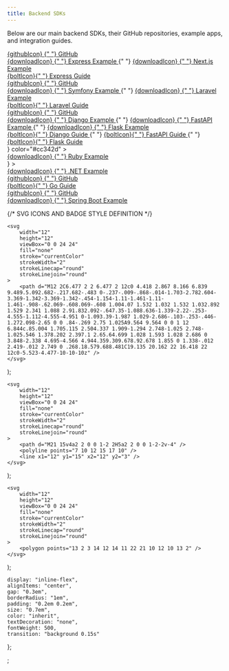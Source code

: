```yaml
---
title: Backend SDKs
---
```


Below are our main backend SDKs, their GitHub repositories, example apps, and integration guides.

<CardGroup cols={2}>
    <Card title="Node.js" icon="node-js" iconType="brands" color="#80bd02">
        <div style={{ display: "flex", flexDirection: "column", gap: "0.3em" }}>
            <div>
                <a
                    href="https://github.com/corbado/corbado-nodejs"
                    target="_blank"
                    style={badgeStyle}
                >
                    <span style={{ verticalAlign: "middle" }}>
                        {githubIcon}
                    </span>{" "}
                    GitHub
                </a>
            </div>
            <div>
                <a
                    href="https://github.com/corbado/example-passkeys-nodejs"
                    target="_blank"
                    style={badgeStyle}
                >
                    <span style={{ verticalAlign: "middle" }}>
                        {downloadIcon}
                    </span>{" "}
                    Express Example
                </a>{" "}
                <a
                    href="https://github.com/corbado/example-passkeys-nextjs"
                    target="_blank"
                    style={badgeStyle}
                >
                    <span style={{ verticalAlign: "middle" }}>
                        {downloadIcon}
                    </span>{" "}
                    Next.js Example
                </a>
            </div>
            <div>
                <a
                    href="https://app.corbado.com/integration-guides/vanillajs-express"
                    target="_blank"
                    style={badgeStyle}
                >
                    <span style={{ verticalAlign: "middle" }}>{boltIcon}</span>{" "}
                    Express Guide
                </a>
            </div>
        </div>
    </Card>
    <Card title="PHP" icon="php" iconType="brands" color="#777bb4">
        <div style={{ display: "flex", flexDirection: "column", gap: "0.3em" }}>
            <div>
                <a
                    href="https://github.com/corbado/corbado-php"
                    target="_blank"
                    style={badgeStyle}
                >
                    <span style={{ verticalAlign: "middle" }}>
                        {githubIcon}
                    </span>{" "}
                    GitHub
                </a>
            </div>
            <div>
                <a
                    href="https://github.com/corbado/example-passkeys-php-symfony"
                    target="_blank"
                    style={badgeStyle}
                >
                    <span style={{ verticalAlign: "middle" }}>
                        {downloadIcon}
                    </span>{" "}
                    Symfony Example
                </a>{" "}
                <a
                    href="https://github.com/corbado/example-passkeys-php-laravel"
                    target="_blank"
                    style={badgeStyle}
                >
                    <span style={{ verticalAlign: "middle" }}>
                        {downloadIcon}
                    </span>{" "}
                    Laravel Example
                </a>
            </div>
            <div>
                <a
                    href="https://app.corbado.com/integration-guides/php-laravel"
                    target="_blank"
                    style={badgeStyle}
                >
                    <span style={{ verticalAlign: "middle" }}>{boltIcon}</span>{" "}
                    Laravel Guide
                </a>
            </div>
        </div>
    </Card>
    <Card title="Python" icon="python" iconType="brands" color="#3776ab">
        <div style={{ display: "flex", flexDirection: "column", gap: "0.3em" }}>
            <div>
                <a
                    href="https://github.com/corbado/corbado-python"
                    target="_blank"
                    style={badgeStyle}
                >
                    <span style={{ verticalAlign: "middle" }}>
                        {githubIcon}
                    </span>{" "}
                    GitHub
                </a>
            </div>
            <div>
                <a
                    href="https://github.com/corbado/example-passkeys-python-django"
                    target="_blank"
                    style={badgeStyle}
                >
                    <span style={{ verticalAlign: "middle" }}>
                        {downloadIcon}
                    </span>{" "}
                    Django Example
                </a>{" "}
                <a
                    href="https://github.com/corbado/example-passkeys-fastapi"
                    target="_blank"
                    style={badgeStyle}
                >
                    <span style={{ verticalAlign: "middle" }}>
                        {downloadIcon}
                    </span>{" "}
                    FastAPI Example
                </a>{" "}
                <a
                    href="https://github.com/corbado/example-passkeys-python-flask"
                    target="_blank"
                    style={badgeStyle}
                >
                    <span style={{ verticalAlign: "middle" }}>
                        {downloadIcon}
                    </span>{" "}
                    Flask Example
                </a>
            </div>
            <div>
                <a
                    href="https://app.corbado.com/integration-guides/python-django"
                    target="_blank"
                    style={badgeStyle}
                >
                    <span style={{ verticalAlign: "middle" }}>{boltIcon}</span>{" "}
                    Django Guide
                </a>{" "}
                <a
                    href="https://app.corbado.com/integration-guides/svelte-fastapi"
                    target="_blank"
                    style={badgeStyle}
                >
                    <span style={{ verticalAlign: "middle" }}>{boltIcon}</span>{" "}
                    FastAPI Guide
                </a>{" "}
                <a
                    href="https://app.corbado.com/integration-guides/python-flask"
                    target="_blank"
                    style={badgeStyle}
                >
                    <span style={{ verticalAlign: "middle" }}>{boltIcon}</span>{" "}
                    Flask Guide
                </a>
            </div>
        </div>
    </Card>
    <Card
        title="Ruby"
        icon={<svg xmlns="http://www.w3.org/2000/svg" width="30" height="30" viewBox="0 0 32 32" fill="none">
      <polygon points="16,4 28,8.85 26.63,26.79 8.89,28 4,23.2 5.71,20.07 4.33,16.34 7.3,10.59 12.25,5.96 17.47,4" fill="#cc342d" />
      <polygon points="16,4 24.17,4.09 20.08,6.36 17.47,4" fill="#a6120d" />
      <polygon points="27.42,11.81 20.47,6.12 18.54,12.39 27.42,11.81" fill="#e05141" />
      <polygon points="22.59,19.84 8.89,28 26.63,26.79 28,8.85 22.59,19.84" fill="#cc342d" />
      <polygon points="26.66,26.78 25.14,16.23 20.98,21.73 26.66,26.78" fill="#a6120d" />
      <polygon points="26.68,26.78 15.51,25.9 8.95,27.98 26.68,26.78" fill="#a6120d" />
      <polygon points="8.97,27.98 11.76,18.81 5.62,20.13 8.97,27.98" fill="#e05141" />
      <polygon points="11.72,18.79 18.59,12.39 20.98,21.76 11.72,18.79" fill="#fff" />
    </svg>}
    color="#cc342d"
>
        <div style={{ display: "flex", flexDirection: "column", gap: "0.3em" }}>
            <div>
                <a
                    href="https://github.com/corbado/example-passkeys-ruby-react"
                    target="_blank"
                    style={badgeStyle}
                >
                    <span style={{ verticalAlign: "middle" }}>
                        {downloadIcon}
                    </span>{" "}
                    Ruby Example
                </a>
            </div>
        </div>
    </Card>
    <Card
        title="C#"
        icon={<svg xmlns="http://www.w3.org/2000/svg" width="30" height="30" viewBox="0 0 32 32" fill="none"><path d="M27.6947 22.9999C27.883 22.6617 28 22.2807 28 21.9385V10.0613C28 9.71913 27.8831 9.33818 27.6947 9L16 16L27.6947 22.9999Z" fill="#7F3A86" /><path d="M17.0395 29.7433L26.9611 23.8047C27.2469 23.6336 27.5067 23.3382 27.695 23L16.0003 16L4.30566 23C4.49398 23.3382 4.75382 23.6337 5.03955 23.8047L14.9611 29.7433C15.5326 30.0855 16.468 30.0855 17.0395 29.7433Z" fill="#662579" /><path d="M27.6947 8.99996C27.5064 8.6617 27.2465 8.36629 26.9608 8.19521L17.0392 2.25662C16.4677 1.91446 15.5323 1.91446 14.9608 2.25662L5.03922 8.19521C4.46761 8.53729 4 9.37709 4 10.0613V21.9386C4 22.2807 4.11694 22.6618 4.30533 23L16 16L27.6947 8.99996Z" fill="#9A5196" /><path d="M16.0385 24C11.6061 24 8 20.4112 8 16C8 11.5888 11.6061 8 16.0385 8C18.8458 8 21.4674 9.47569 22.919 11.8618L19.4765 13.9265C18.7492 12.736 17.4399 12 16.0385 12C13.8222 12 12.0193 13.7944 12.0193 16C12.0193 18.2056 13.8222 20 16.0385 20C17.4362 20 18.7421 19.2681 19.4707 18.0832L22.9205 20.1359C21.4692 22.5234 18.8467 24 16.0385 24Z" fill="white" /><path fillRule="evenodd" clipRule="evenodd" d="M25.0001 13V13.9974H22.9999V13H22.0001V13.9974H21V15H22.0001V16.9948H21V18H22.0001V19H22.9999L23 18H25.0001V19H25.9999V18H27V17H25.9999V15H27V13.9974H25.9999V13H25.0001ZM25.0001 17V15H22.9999V16.9948L25.0001 17Z" fill="white" /></svg>}
    >
        <div style={{ display: "flex", flexDirection: "column", gap: "0.3em" }}>
            <div>
                <a
                    href="https://github.com/corbado/example-passkeys-dotnet"
                    target="_blank"
                    style={badgeStyle}
                >
                    <span style={{ verticalAlign: "middle" }}>
                        {downloadIcon}
                    </span>{" "}
                    .NET Example
                </a>
            </div>
        </div>
    </Card>
    <Card title="Golang" icon="golang" iconType="brands" color="#00add8">
        <div style={{ display: "flex", flexDirection: "column", gap: "0.3em" }}>
            <div>
                <a
                    href="https://github.com/corbado/corbado-go"
                    target="_blank"
                    style={badgeStyle}
                >
                    <span style={{ verticalAlign: "middle" }}>
                        {githubIcon}
                    </span>{" "}
                    GitHub
                </a>
            </div>
            <div>
                <a
                    href="https://app.corbado.com/integration-guides/go"
                    target="_blank"
                    style={badgeStyle}
                >
                    <span style={{ verticalAlign: "middle" }}>{boltIcon}</span>{" "}
                    Go Guide
                </a>
            </div>
        </div>
    </Card>
    <Card title="Java" icon="java" iconType="brands" color="#007396">
        <div style={{ display: "flex", flexDirection: "column", gap: "0.3em" }}>
            <div>
                <a
                    href="https://github.com/corbado/corbado-java"
                    target="_blank"
                    style={badgeStyle}
                >
                    <span style={{ verticalAlign: "middle" }}>
                        {githubIcon}
                    </span>{" "}
                    GitHub
                </a>
            </div>
            <div>
                <a
                    href="https://github.com/corbado/example-passkeys-java-spring-boot"
                    target="_blank"
                    style={badgeStyle}
                >
                    <span style={{ verticalAlign: "middle" }}>
                        {downloadIcon}
                    </span>{" "}
                    Spring Boot Example
                </a>
            </div>
        </div>
    </Card>
</CardGroup>

{/* SVG ICONS AND BADGE STYLE DEFINITION */}

    <svg
        width="12"
        height="12"
        viewBox="0 0 24 24"
        fill="none"
        stroke="currentColor"
        strokeWidth="2"
        strokeLinecap="round"
        strokeLinejoin="round"
    >
        <path d="M12 2C6.477 2 2 6.477 2 12c0 4.418 2.867 8.166 6.839 9.489.5.092.682-.217.682-.483 0-.237-.009-.868-.014-1.703-2.782.604-3.369-1.342-3.369-1.342-.454-1.154-1.11-1.461-1.11-1.461-.908-.62.069-.608.069-.608 1.004.07 1.532 1.032 1.532 1.032.892 1.529 2.341 1.088 2.91.832.092-.647.35-1.088.636-1.339-2.22-.253-4.555-1.112-4.555-4.951 0-1.093.39-1.987 1.029-2.686-.103-.253-.446-1.272.098-2.65 0 0 .84-.269 2.75 1.025A9.564 9.564 0 0 1 12 6.844c.85.004 1.705.115 2.504.337 1.909-1.294 2.748-1.025 2.748-1.025.546 1.378.202 2.397.1 2.65.64.699 1.028 1.593 1.028 2.686 0 3.848-2.338 4.695-4.566 4.944.359.309.678.92.678 1.855 0 1.338-.012 2.419-.012 2.749 0 .268.18.579.688.481C19.135 20.162 22 16.418 22 12c0-5.523-4.477-10-10-10z" />
    </svg>
);

    <svg
        width="12"
        height="12"
        viewBox="0 0 24 24"
        fill="none"
        stroke="currentColor"
        strokeWidth="2"
        strokeLinecap="round"
        strokeLinejoin="round"
    >
        <path d="M21 15v4a2 2 0 0 1-2 2H5a2 2 0 0 1-2-2v-4" />
        <polyline points="7 10 12 15 17 10" />
        <line x1="12" y1="15" x2="12" y2="3" />
    </svg>
);

    <svg
        width="12"
        height="12"
        viewBox="0 0 24 24"
        fill="none"
        stroke="currentColor"
        strokeWidth="2"
        strokeLinecap="round"
        strokeLinejoin="round"
    >
        <polygon points="13 2 3 14 12 14 11 22 21 10 12 10 13 2" />
    </svg>
);

    display: "inline-flex",
    alignItems: "center",
    gap: "0.3em",
    borderRadius: "1em",
    padding: "0.2em 0.2em",
    size: "0.7em",
    color: "inherit",
    textDecoration: "none",
    fontWeight: 500,
    transition: "background 0.15s"
};

;

